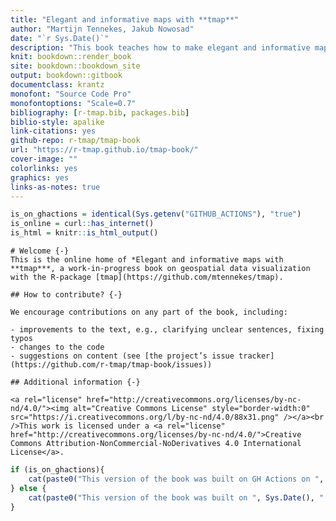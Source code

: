 ```yaml
--- 
title: "Elegant and informative maps with **tmap**"
author: "Martijn Tennekes, Jakub Nowosad"
date: "`r Sys.Date()`"
description: "This book teaches how to make elegant and informative maps with the R package tmap."
knit: bookdown::render_book
site: bookdown::bookdown_site
output: bookdown::gitbook
documentclass: krantz
monofont: "Source Code Pro"
monofontoptions: "Scale=0.7"
bibliography: [r-tmap.bib, packages.bib]
biblio-style: apalike
link-citations: yes
github-repo: r-tmap/tmap-book
url: "https://r-tmap.github.io/tmap-book/"
cover-image: ""
colorlinks: yes
graphics: yes
links-as-notes: true
---
```


```r
is_on_ghactions = identical(Sys.getenv("GITHUB_ACTIONS"), "true")
is_online = curl::has_internet()
is_html = knitr::is_html_output()
```

```asis
# Welcome {-}
This is the online home of *Elegant and informative maps with **tmap***, a work-in-progress book on geospatial data visualization with the R-package [tmap](https://github.com/mtennekes/tmap).
```


```asis
## How to contribute? {-}

We encourage contributions on any part of the book, including:

- improvements to the text, e.g., clarifying unclear sentences, fixing typos
- changes to the code
- suggestions on content (see [the project’s issue tracker](https://github.com/r-tmap/tmap-book/issues))

```

```asis
## Additional information {-}

<a rel="license" href="http://creativecommons.org/licenses/by-nc-nd/4.0/"><img alt="Creative Commons License" style="border-width:0" src="https://i.creativecommons.org/l/by-nc-nd/4.0/88x31.png" /></a><br />This work is licensed under a <a rel="license" href="http://creativecommons.org/licenses/by-nc-nd/4.0/">Creative Commons Attribution-NonCommercial-NoDerivatives 4.0 International License</a>.
```

```r
if (is_on_ghactions){
    cat(paste0("This version of the book was built on GH Actions on ", Sys.Date(), "."))
} else {
    cat(paste0("This version of the book was built on ", Sys.Date(), "."))
}
```



